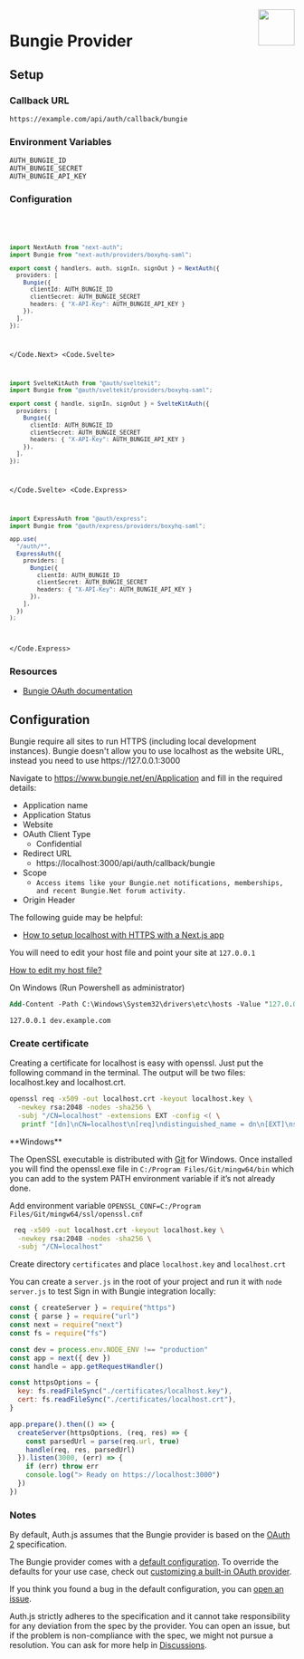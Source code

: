 
<img align="right" src="/img/providers/bungie.svg" height="64" width="64" />

# Bungie Provider

## Setup

### Callback URL

```
https://example.com/api/auth/callback/bungie
```

### Environment Variables

```
AUTH_BUNGIE_ID
AUTH_BUNGIE_SECRET
AUTH_BUNGIE_API_KEY
```

### Configuration

<Code>
  <Code.Next>

```ts filename="/auth.ts"
import NextAuth from "next-auth";
import Bungie from "next-auth/providers/boxyhq-saml";

export const { handlers, auth, signIn, signOut } = NextAuth({
  providers: [
    Bungie({
      clientId: AUTH_BUNGIE_ID
      clientSecret: AUTH_BUNGIE_SECRET
      headers: { "X-API-Key": AUTH_BUNGIE_API_KEY }
    }),
  ],
});
```

  </Code.Next>
  <Code.Svelte>

```ts filename="/src/auth.ts"
import SvelteKitAuth from "@auth/sveltekit";
import Bungie from "@auth/sveltekit/providers/boxyhq-saml";

export const { handle, signIn, signOut } = SvelteKitAuth({
  providers: [
    Bungie({
      clientId: AUTH_BUNGIE_ID
      clientSecret: AUTH_BUNGIE_SECRET
      headers: { "X-API-Key": AUTH_BUNGIE_API_KEY }
    }),
  ],
});
```

  </Code.Svelte>
  <Code.Express>

```ts filename="/src/app.ts"
import ExpressAuth from "@auth/express";
import Bungie from "@auth/express/providers/boxyhq-saml";

app.use(
  "/auth/*",
  ExpressAuth({
    providers: [
      Bungie({
        clientId: AUTH_BUNGIE_ID
        clientSecret: AUTH_BUNGIE_SECRET
        headers: { "X-API-Key": AUTH_BUNGIE_API_KEY }
      }),
    ],
  })
);
```

  </Code.Express>
</Code>

### Resources

- [Bungie OAuth documentation](https://github.com/Bungie-net/api/wiki/OAuth-Documentation)

## Configuration

<Callout type="info">
  Bungie require all sites to run HTTPS (including local development instances).
</Callout>

<Callout type="info">
  Bungie doesn't allow you to use localhost as the website URL, instead you need
  to use https://127.0.0.1:3000
</Callout>

Navigate to https://www.bungie.net/en/Application and fill in the required details:

- Application name
- Application Status
- Website
- OAuth Client Type
  - Confidential
- Redirect URL
  - https://localhost:3000/api/auth/callback/bungie
- Scope
  - `Access items like your Bungie.net notifications, memberships, and recent Bungie.Net forum activity.`
- Origin Header

The following guide may be helpful:

- [How to setup localhost with HTTPS with a Next.js app](https://medium.com/@anMagpie/secure-your-local-development-server-with-https-next-js-81ac6b8b3d68)

You will need to edit your host file and point your site at `127.0.0.1`

[How to edit my host file?](https://phoenixnap.com/kb/how-to-edit-hosts-file-in-windows-mac-or-linux)

On Windows (Run Powershell as administrator)

```ps
Add-Content -Path C:\Windows\System32\drivers\etc\hosts -Value "127.0.0.1`tdev.example.com" -Force
```

```
127.0.0.1 dev.example.com
```

### Create certificate

Creating a certificate for localhost is easy with openssl. Just put the following command in the terminal. The output will be two files: localhost.key and localhost.crt.

```bash
openssl req -x509 -out localhost.crt -keyout localhost.key \
  -newkey rsa:2048 -nodes -sha256 \
  -subj "/CN=localhost" -extensions EXT -config <( \
   printf "[dn]\nCN=localhost\n[req]\ndistinguished_name = dn\n[EXT]\nsubjectAltName=DNS:localhost\nkeyUsage=digitalSignature\nextendedKeyUsage=serverAuth")
```

<Callout type="info">
**Windows**

The OpenSSL executable is distributed with [Git](https://git-scm.com/download/win]9) for Windows.
Once installed you will find the openssl.exe file in `C:/Program Files/Git/mingw64/bin` which you can add to the system PATH environment variable if it’s not already done.

Add environment variable `OPENSSL_CONF=C:/Program Files/Git/mingw64/ssl/openssl.cnf`

```bash
 req -x509 -out localhost.crt -keyout localhost.key \
  -newkey rsa:2048 -nodes -sha256 \
  -subj "/CN=localhost"
```

</Callout>

Create directory `certificates` and place `localhost.key` and `localhost.crt`

You can create a `server.js` in the root of your project and run it with `node server.js` to test Sign in with Bungie integration locally:

```js
const { createServer } = require("https")
const { parse } = require("url")
const next = require("next")
const fs = require("fs")

const dev = process.env.NODE_ENV !== "production"
const app = next({ dev })
const handle = app.getRequestHandler()

const httpsOptions = {
  key: fs.readFileSync("./certificates/localhost.key"),
  cert: fs.readFileSync("./certificates/localhost.crt"),
}

app.prepare().then(() => {
  createServer(httpsOptions, (req, res) => {
    const parsedUrl = parse(req.url, true)
    handle(req, res, parsedUrl)
  }).listen(3000, (err) => {
    if (err) throw err
    console.log("> Ready on https://localhost:3000")
  })
})
```

### Notes

By default, Auth.js assumes that the Bungie provider is
based on the [OAuth 2](https://www.rfc-editor.org/rfc/rfc6749.html) specification.

<Callout type="info">

The Bungie provider comes with a [default configuration](https://github.com/nextauthjs/next-auth/blob/main/packages/core/src/providers/bungie.ts).
To override the defaults for your use case, check out [customizing a built-in OAuth provider](https://authjs.dev/guides/providers/custom-provider#override-default-options).

</Callout>

If you think you found a bug in the default configuration, you can [open an issue](https://authjs.dev/new/provider-issue).

Auth.js strictly adheres to the specification and it cannot take responsibility for any deviation from
the spec by the provider. You can open an issue, but if the problem is non-compliance with the spec,
we might not pursue a resolution. You can ask for more help in [Discussions](https://authjs.dev/new/github-discussions).

